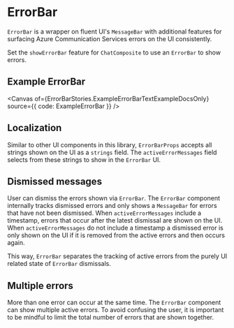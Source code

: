 
<Meta of={ErrorBarStories} />

# ErrorBar

`ErrorBar` is a wrapper on fluent UI's `MessageBar` with additional features for surfacing Azure Communication 
Services errors on the UI consistently.

Set the `showErrorBar` feature for `ChatComposite` to use an `ErrorBar` to show errors.

## Example ErrorBar

<Canvas of={ErrorBarStories.ExampleErrorBarTextExampleDocsOnly} source={{ code: ExampleErrorBar }} />

## Localization

 Similar to other UI components in this library, `ErrorBarProps` accepts all strings shown on the UI as a 
 `strings` field. The `activeErrorMessages` field selects from these strings to show in the `ErrorBar` UI.

## Dismissed messages

User can dismiss the errors shown via `ErrorBar`. The `ErrorBar` component internally tracks dismissed errors 
and only shows a `MessageBar` for errors that have not been dismissed. When `activeErrorMessages` include a 
timestamp, errors that occur after the latest dismissal are shown on the UI. When `activeErrorMessages` do not 
include a timestamp a dismissed error is only shown on the UI if it is removed from the active errors and then 
occurs again.

This way, `ErrorBar` separates the tracking of active errors from the purely UI related state of `ErrorBar`
dismissals.

## Multiple errors

More than one error can occur at the same time. The `ErrorBar` component can show multiple active errors. To 
avoid confusing the user, it is important to be mindful to limit the total number of errors that are shown 
together.
